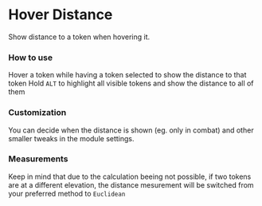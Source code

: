 
# Hover Distance
<ImageButBetter src="/images/Hover-Distance/Hdsingle.png" alt="Hovering a single token" width={2000} height={2000} className={styles.wikiimage}/>

<ModuleInfo/>

Show distance to a token when hovering it.

### How to use

Hover a token while having a token selected to show the distance to that
token Hold `ALT` to highlight all
visible tokens and show the distance to all of them
<ImageButBetter src="/images/Hover-Distance/Hdmasshighlight.png" alt="Holding ALT to highlight all tokens" width={2000} height={2000} className={styles.wikiimage}/>

### Customization

You can decide when the distance is shown (eg. only in combat) and other
smaller tweaks in the module settings.

### Measurements

Keep in mind that due to the calculation beeing not possible, if two
tokens are at a different elevation, the distance mesurement will be
switched from your preferred method to `Euclidean`
